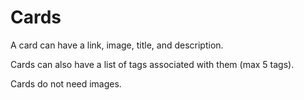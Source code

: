 
<Meta title="Cards" />

# Cards

A card can have a link, image, title, and description.

<Preview>
    <Story name="default card">
        <div style={{ display: 'flex' }}>
            <Card
                distinct
                image={mockCardImage}
                title="Title for Card"
                description="Description for card that has a link."
                href="#cards"
            />
            <Card
                distinct
                image={mockCardImage}
                title="Title for Card"
                description="Description for card with no link."
            />
        </div>
    </Story>
</Preview>

Cards can also have a list of tags associated with them (max 5 tags).

<Preview>
    <Story name="tag-list card">
        <div style={{ display: 'flex' }}>
            <Card
                distinct
                image={mockCardImage}
                tags={mapTagTypeToUrl(['tag one', 'tag two'], 'tags')}
                title="I'm a Card For A Post on the New Devhub Platform! I have 2 tags!"
                href="#cards"
            />
            <Card
                href="#card-row"
                image={mockCardImage}
                tags={mapTagTypeToUrl(
                    ['tag one', 'tag two', 'tag three', 'tag four', 'tag five'],
                    'tags'
                )}
                title="I'm a Card on the New Devhub! I have a long list of tags!"
                href="#cards"
            />
        </div>
    </Story>
</Preview>

Cards do not need images.

<Preview>
    <Story name="no-image card">
        <div style={{ display: 'flex' }}>
            <Card
                highlight
                width="300px"
                title="I'm a card with a short title"
                description="written by Author"
                href="#cards"
            />
        </div>
    </Story>
</Preview>
